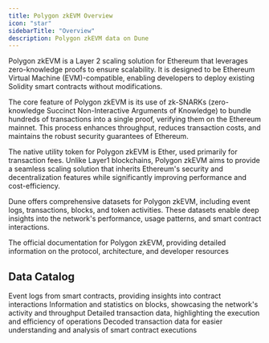 ```yaml
---
title: Polygon zkEVM Overview
icon: "star"
sidebarTitle: "Overview"
description: Polygon zkEVM data on Dune
---
```


Polygon zkEVM is a Layer 2 scaling solution for Ethereum that leverages zero-knowledge proofs to ensure scalability. It is designed to be Ethereum Virtual Machine (EVM)-compatible, enabling developers to deploy existing Solidity smart contracts without modifications. 

The core feature of Polygon zkEVM is its use of zk-SNARKs (zero-knowledge Succinct Non-Interactive Arguments of Knowledge) to bundle hundreds of transactions into a single proof, verifying them on the Ethereum mainnet. This process enhances throughput, reduces transaction costs, and maintains the robust security guarantees of Ethereum.

The native utility token for Polygon zkEVM is Ether, used primarily for transaction fees. Unlike Layer1 blockchains, Polygon zkEVM aims to provide a seamless scaling solution that inherits Ethereum's security and decentralization features while significantly improving performance and cost-efficiency.

Dune offers comprehensive datasets for Polygon zkEVM, including event logs, transactions, blocks, and token activities. These datasets enable deep insights into the network's performance, usage patterns, and smart contract interactions.

<CardGroup cols={1}>
  <Card title="Polygon zkEVM docs" icon="link" href= "https://polygon.technology/polygon-zkevm">
    The official documentation for Polygon zkEVM, providing detailed information on the protocol, architecture, and developer resources
  </Card>
</CardGroup>

## Data Catalog

<CardGroup cols={2}>
  <Card title="Logs" icon="bolt" href="./raw/logs">
    Event logs from smart contracts, providing insights into contract interactions
  </Card>
  <Card title="Blocks" icon="cubes" href="./raw/blocks">
    Information and statistics on blocks, showcasing the network's activity and throughput
  </Card>
  <Card title="Transactions" icon="message-arrow-up" href="./raw/transactions">
    Detailed transaction data, highlighting the execution and efficiency of operations
  </Card>
  <Card title="Decoded" icon="file" href="./decoded/overview">
    Decoded transaction data for easier understanding and analysis of smart contract executions
  </Card>
</CardGroup>
